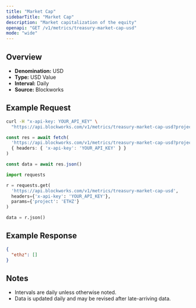 ```yaml
---
title: "Market Cap"
sidebarTitle: "Market Cap"
description: "Market capitalization of the equity"
openapi: "GET /v1/metrics/treasury-market-cap-usd"
mode: "wide"
---
```


## Overview

- **Denomination:** USD
- **Type:** USD Value
- **Interval:** Daily
- **Source:** Blockworks

## Example Request

<CodeGroup>

```bash cURL
curl -H "x-api-key: YOUR_API_KEY" \
  "https://api.blockworks.com/v1/metrics/treasury-market-cap-usd?project=ETHZ"
```

```typescript TypeScript
const res = await fetch(
  'https://api.blockworks.com/v1/metrics/treasury-market-cap-usd?project=ETHZ',
  { headers: { 'x-api-key': 'YOUR_API_KEY' } }
)

const data = await res.json()
```

```python Python
import requests

r = requests.get(
  'https://api.blockworks.com/v1/metrics/treasury-market-cap-usd',
  headers={'x-api-key': 'YOUR_API_KEY'},
  params={'project': 'ETHZ'}
)

data = r.json()
```

</CodeGroup>

## Example Response

```json
{
  "ethz": []
}
```

## Notes
- Intervals are daily unless otherwise noted.
- Data is updated daily and may be revised after late-arriving data.